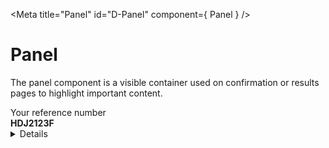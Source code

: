 
<Meta title="Panel" id="D-Panel" component={ Panel } />

# Panel

The panel component is a visible container used on confirmation or results pages to highlight important content.

<Canvas>
  <Story name="Default">
    <Panel title="Application complete">
      Your reference number
      <br />
      <strong>HDJ2123F</strong>
    </Panel>
  </Story>
</Canvas>

<Details summary="Properties" className="no-indent">
  <Props of={ Panel } />
</Details>
